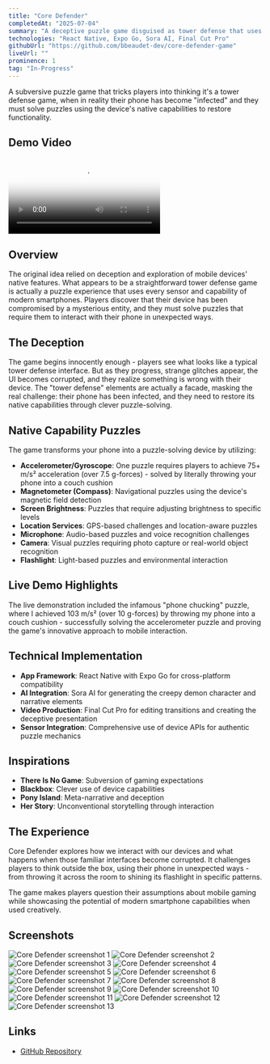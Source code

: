 ```yaml
---
title: "Core Defender"
completedAt: "2025-07-04"
summary: "A deceptive puzzle game disguised as tower defense that uses your phone's native capabilities"
technologies: "React Native, Expo Go, Sora AI, Final Cut Pro"
githubUrl: "https://github.com/bbeaudet-dev/core-defender-game"
liveUrl: ""
prominence: 1
tag: "In-Progress"
---
```


A subversive puzzle game that tricks players into thinking it's a tower defense game, when in reality their phone has become "infected" and they must solve puzzles using the device's native capabilities to restore functionality.

## Demo Video

<div className="my-8">
  <div className="w-64">
    <video
      controls
      className="w-full rounded-lg shadow-lg"
      poster="/portfolio/core-defender/IMG_8385.PNG"
    >
      <source
        src="/portfolio/core-defender/core-defender-demo.mp4"
        type="video/mp4"
      />
      Your browser does not support the video tag.
    </video>
  </div>
</div>

## Overview

The original idea relied on deception and exploration of mobile devices' native features. What appears to be a straightforward tower defense game is actually a puzzle experience that uses every sensor and capability of modern smartphones. Players discover that their device has been compromised by a mysterious entity, and they must solve puzzles that require them to interact with their phone in unexpected ways.

## The Deception

The game begins innocently enough - players see what looks like a typical tower defense interface. But as they progress, strange glitches appear, the UI becomes corrupted, and they realize something is wrong with their device. The "tower defense" elements are actually a facade, masking the real challenge: their phone has been infected, and they need to restore its native capabilities through clever puzzle-solving.

## Native Capability Puzzles

The game transforms your phone into a puzzle-solving device by utilizing:

- **Accelerometer/Gyroscope**: One puzzle requires players to achieve 75+ m/s² acceleration (over 7.5 g-forces) - solved by literally throwing your phone into a couch cushion
- **Magnetometer (Compass)**: Navigational puzzles using the device's magnetic field detection
- **Screen Brightness**: Puzzles that require adjusting brightness to specific levels
- **Location Services**: GPS-based challenges and location-aware puzzles
- **Microphone**: Audio-based puzzles and voice recognition challenges
- **Camera**: Visual puzzles requiring photo capture or real-world object recognition
- **Flashlight**: Light-based puzzles and environmental interaction

## Live Demo Highlights

The live demonstration included the infamous "phone chucking" puzzle, where I achieved 103 m/s² (over 10 g-forces) by throwing my phone into a couch cushion - successfully solving the accelerometer puzzle and proving the game's innovative approach to mobile interaction.

## Technical Implementation

- **App Framework**: React Native with Expo Go for cross-platform compatibility
- **AI Integration**: Sora AI for generating the creepy demon character and narrative elements
- **Video Production**: Final Cut Pro for editing transitions and creating the deceptive presentation
- **Sensor Integration**: Comprehensive use of device APIs for authentic puzzle mechanics

## Inspirations

- **There Is No Game**: Subversion of gaming expectations
- **Blackbox**: Clever use of device capabilities
- **Pony Island**: Meta-narrative and deception
- **Her Story**: Unconventional storytelling through interaction

## The Experience

Core Defender explores how we interact with our devices and what happens when those familiar interfaces become corrupted. It challenges players to think outside the box, using their phone in unexpected ways - from throwing it across the room to shining its flashlight in specific patterns.

The game makes players question their assumptions about mobile gaming while showcasing the potential of modern smartphone capabilities when used creatively.

## Screenshots

<div className="grid grid-cols-2 md:grid-cols-3 gap-4 my-4">
  <Image
    src="/portfolio/core-defender/IMG_8385.PNG"
    alt="Core Defender screenshot 1"
    width={400}
    height={300}
    className="rounded-lg"
  />
  <Image
    src="/portfolio/core-defender/IMG_8386.PNG"
    alt="Core Defender screenshot 2"
    width={400}
    height={300}
    className="rounded-lg"
  />
  <Image
    src="/portfolio/core-defender/IMG_8388.PNG"
    alt="Core Defender screenshot 3"
    width={400}
    height={300}
    className="rounded-lg"
  />
  <Image
    src="/portfolio/core-defender/IMG_8389.PNG"
    alt="Core Defender screenshot 4"
    width={400}
    height={300}
    className="rounded-lg"
  />
  <Image
    src="/portfolio/core-defender/IMG_8390.PNG"
    alt="Core Defender screenshot 5"
    width={400}
    height={300}
    className="rounded-lg"
  />
  <Image
    src="/portfolio/core-defender/IMG_8392.PNG"
    alt="Core Defender screenshot 6"
    width={400}
    height={300}
    className="rounded-lg"
  />
  <Image
    src="/portfolio/core-defender/IMG_8393.PNG"
    alt="Core Defender screenshot 7"
    width={400}
    height={300}
    className="rounded-lg"
  />
  <Image
    src="/portfolio/core-defender/IMG_8394.PNG"
    alt="Core Defender screenshot 8"
    width={400}
    height={300}
    className="rounded-lg"
  />
  <Image
    src="/portfolio/core-defender/IMG_8395.PNG"
    alt="Core Defender screenshot 9"
    width={400}
    height={300}
    className="rounded-lg"
  />
  <Image
    src="/portfolio/core-defender/IMG_8396.PNG"
    alt="Core Defender screenshot 10"
    width={400}
    height={300}
    className="rounded-lg"
  />
  <Image
    src="/portfolio/core-defender/IMG_8397.PNG"
    alt="Core Defender screenshot 11"
    width={400}
    height={300}
    className="rounded-lg"
  />
  <Image
    src="/portfolio/core-defender/IMG_8398.PNG"
    alt="Core Defender screenshot 12"
    width={400}
    height={300}
    className="rounded-lg"
  />
  <Image
    src="/portfolio/core-defender/IMG_8399.PNG"
    alt="Core Defender screenshot 13"
    width={400}
    height={300}
    className="rounded-lg"
  />
</div>

## Links

- [GitHub Repository](https://github.com/bbeaudet-dev/core-defender-game)
